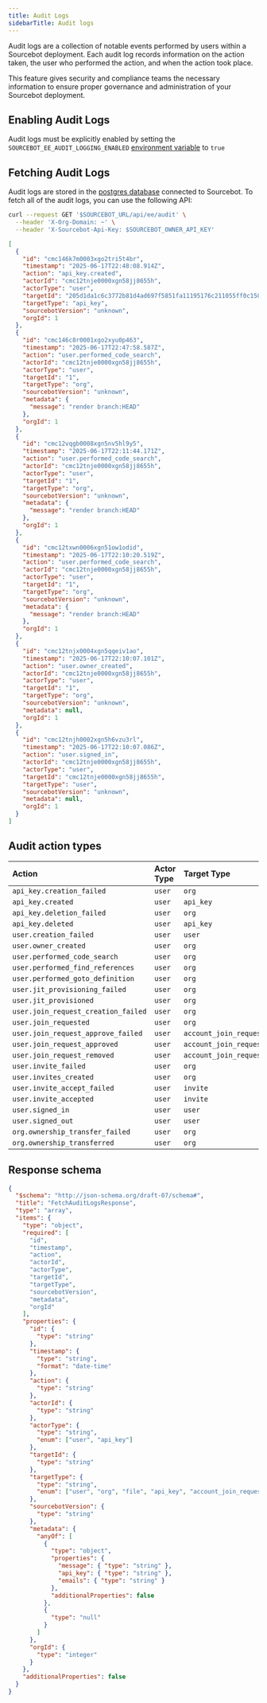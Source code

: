 ```yaml
---
title: Audit Logs
sidebarTitle: Audit logs
---
```



<LicenseKeyRequired />

Audit logs are a collection of notable events performed by users within a Sourcebot deployment. Each audit log records information on the action taken, the user who performed the 
action, and when the action took place. 

This feature gives security and compliance teams the necessary information to ensure proper governance and administration of your Sourcebot deployment.

## Enabling Audit Logs
Audit logs must be explicitly enabled by setting the `SOURCEBOT_EE_AUDIT_LOGGING_ENABLED` [environment variable](/docs/configuration/environment-variables) to `true`

## Fetching Audit Logs
Audit logs are stored in the [postgres database](/docs/overview#architecture) connected to Sourcebot. To fetch all of the audit logs, you can use the following API:

```bash icon="terminal" Fetch audit logs
curl --request GET '$SOURCEBOT_URL/api/ee/audit' \
  --header 'X-Org-Domain: ~' \
  --header 'X-Sourcebot-Api-Key: $SOURCEBOT_OWNER_API_KEY'
```

```json icon="brackets-curly" wrap expandable Fetch audit logs example response
[
  {
    "id": "cmc146k7m0003xgo2tri5t4br",
    "timestamp": "2025-06-17T22:48:08.914Z",
    "action": "api_key.created",
    "actorId": "cmc12tnje0000xgn58jj8655h",
    "actorType": "user",
    "targetId": "205d1da1c6c3772b81d4ad697f5851fa11195176c211055ff0c1509772645d6d",
    "targetType": "api_key",
    "sourcebotVersion": "unknown",
    "orgId": 1
  },
  {
    "id": "cmc146c8r0001xgo2xyu0p463",
    "timestamp": "2025-06-17T22:47:58.587Z",
    "action": "user.performed_code_search",
    "actorId": "cmc12tnje0000xgn58jj8655h",
    "actorType": "user",
    "targetId": "1",
    "targetType": "org",
    "sourcebotVersion": "unknown",
    "metadata": {
      "message": "render branch:HEAD"
    },
    "orgId": 1
  },
  {
    "id": "cmc12vqgb0008xgn5nv5hl9y5",
    "timestamp": "2025-06-17T22:11:44.171Z",
    "action": "user.performed_code_search",
    "actorId": "cmc12tnje0000xgn58jj8655h",
    "actorType": "user",
    "targetId": "1",
    "targetType": "org",
    "sourcebotVersion": "unknown",
    "metadata": {
      "message": "render branch:HEAD"
    },
    "orgId": 1
  },
  {
    "id": "cmc12txwn0006xgn51ow1odid",
    "timestamp": "2025-06-17T22:10:20.519Z",
    "action": "user.performed_code_search",
    "actorId": "cmc12tnje0000xgn58jj8655h",
    "actorType": "user",
    "targetId": "1",
    "targetType": "org",
    "sourcebotVersion": "unknown",
    "metadata": {
      "message": "render branch:HEAD"
    },
    "orgId": 1
  },
  {
    "id": "cmc12tnjx0004xgn5qqeiv1ao",
    "timestamp": "2025-06-17T22:10:07.101Z",
    "action": "user.owner_created",
    "actorId": "cmc12tnje0000xgn58jj8655h",
    "actorType": "user",
    "targetId": "1",
    "targetType": "org",
    "sourcebotVersion": "unknown",
    "metadata": null,
    "orgId": 1
  },
  {
    "id": "cmc12tnjh0002xgn5h6vzu3rl",
    "timestamp": "2025-06-17T22:10:07.086Z",
    "action": "user.signed_in",
    "actorId": "cmc12tnje0000xgn58jj8655h",
    "actorType": "user",
    "targetId": "cmc12tnje0000xgn58jj8655h",
    "targetType": "user",
    "sourcebotVersion": "unknown",
    "metadata": null,
    "orgId": 1
  }
]
```

## Audit action types

| Action  | Actor Type | Target Type |
| :------- | :------ | :------|
| `api_key.creation_failed`             | `user` | `org` |
| `api_key.created`                     | `user` | `api_key` |
| `api_key.deletion_failed`             | `user` | `org` |
| `api_key.deleted`                     | `user` | `api_key` |
| `user.creation_failed`                | `user` | `user` |
| `user.owner_created`                  | `user` | `org` |
| `user.performed_code_search`              | `user` | `org` |
| `user.performed_find_references` | `user` | `org` |
| `user.performed_goto_definition` | `user` | `org` |
| `user.jit_provisioning_failed`        | `user` | `org` |
| `user.jit_provisioned`                | `user` | `org` |
| `user.join_request_creation_failed`   | `user` | `org` |
| `user.join_requested`                 | `user` | `org` |
| `user.join_request_approve_failed`    | `user` | `account_join_request` |
| `user.join_request_approved`          | `user` | `account_join_request` |
| `user.join_request_removed`           | `user` | `account_join_request` |
| `user.invite_failed`                  | `user` | `org` |
| `user.invites_created`                | `user` | `org` |
| `user.invite_accept_failed`           | `user` | `invite` |
| `user.invite_accepted`                | `user` | `invite` |
| `user.signed_in`                      | `user` | `user` |
| `user.signed_out`                     | `user` | `user` |
| `org.ownership_transfer_failed`       | `user` | `org` |
| `org.ownership_transferred`           | `user` | `org` |


## Response schema

```json icon="brackets-curly" expandable wrap Audit log fetch response schema
{
  "$schema": "http://json-schema.org/draft-07/schema#",
  "title": "FetchAuditLogsResponse",
  "type": "array",
  "items": {
    "type": "object",
    "required": [
      "id",
      "timestamp",
      "action",
      "actorId",
      "actorType",
      "targetId",
      "targetType",
      "sourcebotVersion",
      "metadata",
      "orgId"
    ],
    "properties": {
      "id": {
        "type": "string"
      },
      "timestamp": {
        "type": "string",
        "format": "date-time"
      },
      "action": {
        "type": "string"
      },
      "actorId": {
        "type": "string"
      },
      "actorType": {
        "type": "string",
        "enum": ["user", "api_key"]
      },
      "targetId": {
        "type": "string"
      },
      "targetType": {
        "type": "string",
        "enum": ["user", "org", "file", "api_key", "account_join_request", "invite"]
      },
      "sourcebotVersion": {
        "type": "string"
      },
      "metadata": {
        "anyOf": [
          {
            "type": "object",
            "properties": {
              "message": { "type": "string" },
              "api_key": { "type": "string" },
              "emails": { "type": "string" }
            },
            "additionalProperties": false
          },
          {
            "type": "null"
          }
        ]
      },
      "orgId": {
        "type": "integer"
      }
    },
    "additionalProperties": false
  }
}

```